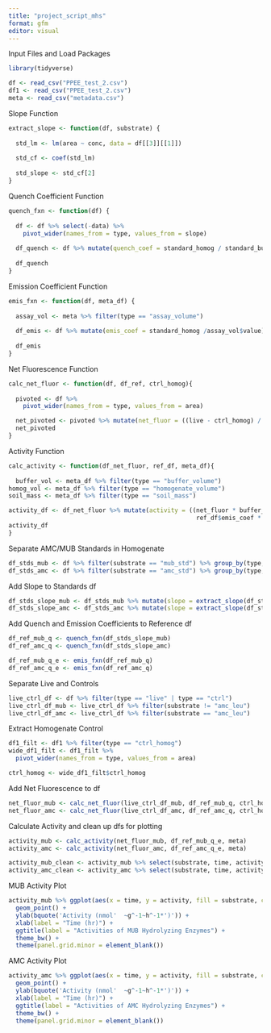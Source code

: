 ```yaml
---
title: "project_script_mhs"
format: gfm
editor: visual
---
```


Input Files and Load Packages

```r
library(tidyverse)

df <- read_csv("PPEE_test_2.csv")
df1 <- read_csv("PPEE_test_2.csv")
meta <- read_csv("metadata.csv")
```

Slope Function

```r
extract_slope <- function(df, substrate) {
  
  std_lm <- lm(area ~ conc, data = df[[3]][[1]])
  
  std_cf <- coef(std_lm)
  
  std_slope <- std_cf[2]
}
```

Quench Coefficient Function

```r
quench_fxn <- function(df) {
  
  df <- df %>% select(-data) %>%
    pivot_wider(names_from = type, values_from = slope) 
  
  df_quench <- df %>% mutate(quench_coef = standard_homog / standard_buff)
  
  df_quench
}
```

Emission Coefficient Function

```r
emis_fxn <- function(df, meta_df) {
  
  assay_vol <- meta %>% filter(type == "assay_volume")
  
  df_emis <- df %>% mutate(emis_coef = standard_homog /assay_vol$value)
  
  df_emis
}
```

Net Fluorescence Function

```r
calc_net_fluor <- function(df, df_ref, ctrl_homog){
  
  pivoted <- df %>% 
    pivot_wider(names_from = type, values_from = area)

  net_pivoted <- pivoted %>% mutate(net_fluor = ((live - ctrl_homog) / df_ref$quench_coef) - ctrl)
  net_pivoted
}
```

Activity Function

```r
calc_activity <- function(df_net_fluor, ref_df, meta_df){
  
  buffer_vol <- meta_df %>% filter(type == "buffer_volume")
homog_vol <- meta_df %>% filter(type == "homogenate_volume")
soil_mass <- meta_df %>% filter(type == "soil_mass")

activity_df <- df_net_fluor %>% mutate(activity = ((net_fluor * buffer_vol$value) /
                                                    ref_df$emis_coef * homog_vol$value * soil_mass$value))
activity_df
}
```

Separate AMC/MUB Standards in Homogenate

```r
df_stds_mub <- df %>% filter(substrate == "mub_std") %>% group_by(type, time) %>% nest()
df_stds_amc <- df %>% filter(substrate == "amc_std") %>% group_by(type, time) %>% nest()
```

Add Slope to Standards df

```r
df_stds_slope_mub <- df_stds_mub %>% mutate(slope = extract_slope(df_stds_mub))
df_stds_slope_amc <- df_stds_amc %>% mutate(slope = extract_slope(df_stds_amc))
```

Add Quench and Emission Coefficients to Reference df

```r
df_ref_mub_q <- quench_fxn(df_stds_slope_mub)
df_ref_amc_q <- quench_fxn(df_stds_slope_amc)

df_ref_mub_q_e <- emis_fxn(df_ref_mub_q)
df_ref_amc_q_e <- emis_fxn(df_ref_amc_q)
```

Separate Live and Controls

```r
live_ctrl_df <- df %>% filter(type == "live" | type == "ctrl")
live_ctrl_df_mub <- live_ctrl_df %>% filter(substrate != "amc_leu")
live_ctrl_df_amc <- live_ctrl_df %>% filter(substrate == "amc_leu")
```

Extract Homogenate Control

```r
df1_filt <- df1 %>% filter(type == "ctrl_homog")
wide_df1_filt <- df1_filt %>%
  pivot_wider(names_from = type, values_from = area)

ctrl_homog <- wide_df1_filt$ctrl_homog
```

Add Net Fluorescence to df

```r
net_fluor_mub <- calc_net_fluor(live_ctrl_df_mub, df_ref_mub_q, ctrl_homog)
net_fluor_amc <- calc_net_fluor(live_ctrl_df_amc, df_ref_amc_q, ctrl_homog)
```

Calculate Activity and clean up dfs for plotting

```r
activity_mub <- calc_activity(net_fluor_mub, df_ref_mub_q_e, meta)
activity_amc <- calc_activity(net_fluor_amc, df_ref_amc_q_e, meta)

activity_mub_clean <- activity_mub %>% select(substrate, time, activity)
activity_amc_clean <- activity_amc %>% select(substrate, time, activity)
```

MUB Activity Plot

```r
activity_mub %>% ggplot(aes(x = time, y = activity, fill = substrate, color = substrate)) +
  geom_point() +
  ylab(bquote('Activity (nmol'  ~g^-1~h^-1*')')) +
  xlab(label = "Time (hr)") +
  ggtitle(label = "Activities of MUB Hydrolyzing Enzymes") +
  theme_bw() +
  theme(panel.grid.minor = element_blank())
```

AMC Activity Plot

```r
activity_amc %>% ggplot(aes(x = time, y = activity, fill = substrate, color = substrate)) +
  geom_point() +
  ylab(bquote('Activity (nmol'  ~g^-1~h^-1*')')) +
  xlab(label = "Time (hr)") +
  ggtitle(label = "Activities of AMC Hydrolyzing Enzymes") +
  theme_bw() +
  theme(panel.grid.minor = element_blank())
```
